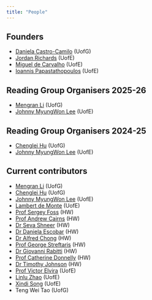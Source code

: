 ```yaml
---
title: "People"
---
```


::: {.grid}

::: {.g-col-6}

## Founders
- [Daniela Castro-Camilo](https://www.gla.ac.uk/schools/mathematicsstatistics/staff/danielacastrocamilo/) (UofG)
- [Jordan Richards](https://jbrich95.github.io/) (UofE)
- [Miguel de Carvalho](https://www.maths.ed.ac.uk/~mdecarv/) (UofE)
- [Ioannis Papastathopoulos](https://www.maths.ed.ac.uk/~ipapasta/) (UofE)

:::
  
::: {.g-col-6}

## Reading Group Organisers 2025-26

- [Mengran Li](https://www.gla.ac.uk/pgrs/mengranli/) (UofG)
- [Johnny MyungWon Lee](https://johnnymdoubleu.github.io/) (UofE)

## Reading Group Organisers 2024-25

- [Chenglei Hu](https://www.gla.ac.uk/pgrs/chengleihu/) (UofG)
- [Johnny MyungWon Lee](https://johnnymdoubleu.github.io/) (UofE)

:::
  
:::  

## Current contributors

  - [Mengran Li](https://www.gla.ac.uk/pgrs/mengranli/) (UofG)
  - [Chenglei Hu](https://www.gla.ac.uk/pgrs/chengleihu/) (UofG)
  - [Johnny MyungWon Lee](https://johnnymdoubleu.github.io/) (UofE)
  - [Lambert de Monte](https://www.maths.ed.ac.uk/school-of-mathematics/people/a-z?person=1089) (UofE)
  - [Prof Sergey Foss](https://researchportal.hw.ac.uk/en/persons/sergey-foss) (HW)
  - [Prof Andrew Cairns](https://www.macs.hw.ac.uk/~andrewc/) (HW)
  - [Dr Seva Shneer](https://www.macs.hw.ac.uk/~vs128/) (HW)
  - [Dr Daniela Escobar](https://researchportal.hw.ac.uk/en/persons/debora-daniela-escobar) (HW)
  - [Dr Alfred Chong](https://researchportal.hw.ac.uk/en/persons/alfred-chong) (HW)
  - [Prof George Streftaris](https://www.macs.hw.ac.uk/~georges/) (HW)
  - [Dr Giovanni Rabitti](https://researchportal.hw.ac.uk/en/persons/giovanni-rabitti) (HW)
  - [Prof Catherine Donnelly](http://www.ma.hw.ac.uk/~cd134/) (HW)
  - [Dr Timothy Johnson](https://researchportal.hw.ac.uk/en/persons/timothy-johnson) (HW)
  - [Prof Victor Elvira](https://victorelvira.github.io/) (UofE)
  - [Linlu Zhao](https://www.maths.ed.ac.uk/school-of-mathematics/people/a-z?person=1362) (UofE)
  - [Xindi Song](https://maths.ed.ac.uk/people/phd?person=1237) (UofE)
  - Teng Wei Tao (UofG)
